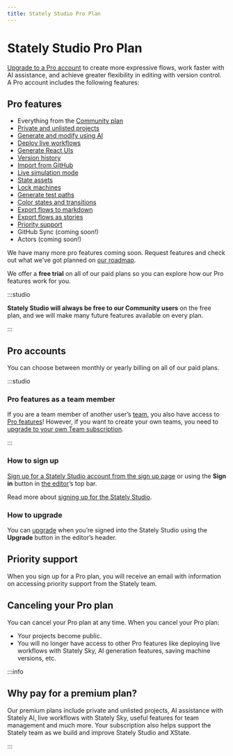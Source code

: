 ```yaml
---
title: Stately Studio Pro Plan
---
```


# Stately Studio Pro Plan

[Upgrade to a Pro account](https://stately.ai/pricing) to create more expressive flows, work faster with AI assistance, and achieve greater flexibility in editing with version control. A Pro account includes the following features:

## Pro features

- Everything from the [Community plan](studio-community-plan.mdx)
- [Private and unlisted projects](/docs/projects/#change-a-projects-visibility)
- [Generate and modify using AI](generate-flow.mdx)
- [Deploy live workflows](/docs/stately-sky-getting-started)
- [Generate React UIs](generate-react.mdx)
- [Version history](versions.mdx)
- [Import from GitHub](import-from-github.mdx)
- [Live simulation mode](live-simulation.mdx)
- [State assets](assets.mdx)
- [Lock machines](lock-machines.mdx)
- [Generate test paths](generate-test-paths.mdx)
- [Color states and transitions](colors.mdx)
- [Export flows to markdown](export-as-code.mdx)
- [Export flows as stories](export-as-code.mdx)
- [Priority support](/docs/studio-pro-plan/#priority-support)
- GitHub Sync (coming soon!)
- Actors (coming soon!)

We have many more pro features coming soon. Request features and check out what we’ve got planned on [our roadmap](https://feedback.stately.ai).

We offer a **free trial** on all of our paid plans so you can explore how our Pro features work for you.

:::studio

**Stately Studio will always be free to our Community users** on the free plan, and we will make many future features available on every plan.

:::

## Pro accounts

You can choose between monthly or yearly billing on all of our paid plans.

:::studio

### Pro features as a team member

If you are a team member of another user’s [team](teams.mdx), you also have access to [Pro features](studio-pro-plan.mdx)! However, if you want to create your own teams, you need to [upgrade to your own Team subscription](/upgrade.mdx).

:::

### How to sign up

[Sign up for a Stately Studio account from the sign up page](https://stately.ai/registry/login) or using the **Sign in** button in [the editor](https://stately.ai/editor)’s top bar.

Read more about [signing up for the Stately Studio](sign-up.mdx).

### How to upgrade

You can [upgrade](upgrade.mdx) when you’re signed into the Stately Studio using the **Upgrade** button in the editor’s header.

## Priority support

When you sign up for a Pro plan, you will receive an email with information on accessing priority support from the Stately team.

## Canceling your Pro plan

You can cancel your Pro plan at any time. When you cancel your Pro plan:

- Your projects become public.
- You will no longer have access to other Pro features like deploying live workflows with Stately Sky, AI generation features, saving machine versions, etc.

:::info

## Why pay for a premium plan?

Our premium plans include private and unlisted projects, AI assistance with Stately AI, live workflows with Stately Sky, useful features for team management and much more. Your subscription also helps support the Stately team as we build and improve Stately Studio and XState.

:::
